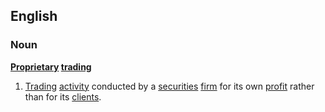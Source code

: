 ==English==
===Noun===
'''[[Proprietary]] [[trading]]'''
#[[Trading]] [[activity]] conducted by a [[securities]] [[firm]] for its own [[profit]] rather than for its [[clients]].